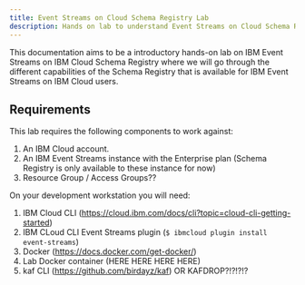 ```yaml
---
title: Event Streams on Cloud Schema Registry Lab
description: Hands on lab to understand Event Streams on Cloud Schema Registry feature
---
```


This documentation aims to be a introductory hands-on lab on IBM Event Streams on IBM Cloud Schema Registry where we will go through the different capabilities of the Schema Registry that is available for IBM Event Streams on IBM Cloud users.

## Requirements

This lab requires the following components to work against:

1. An IBM Cloud account.
1. An IBM Event Streams instance with the Enterprise plan (Schema Registry is only available to these instance for now)
1. Resource Group / Access Groups??

On your development workstation you will need:

1. IBM Cloud CLI (<https://cloud.ibm.com/docs/cli?topic=cloud-cli-getting-started>)
1. IBM CLoud CLI Event Streams plugin (`$ ibmcloud plugin install event-streams`)
1. Docker (<https://docs.docker.com/get-docker/>)
1. Lab Docker container (HERE HERE HERE HERE)
1. kaf CLI (<https://github.com/birdayz/kaf>) OR KAFDROP?!?!?!?